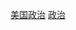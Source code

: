 {{Commonscat|Politics of the United States by state}}

[[Category:美国政治|]]
[[Category:依美國州份而作的分類|政治]]